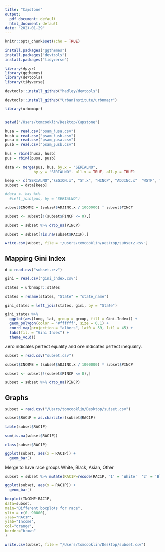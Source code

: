 ```yaml
---
title: "Capstone"
output:
  pdf_document: default
  html_document: default
date: "2023-01-29"
---
```


```r
knitr::opts_chunk$set(echo = TRUE)
```

```r
install.packages("ggthemes")
install.packages("devtools")
install.packages("tidyverse")

library(dplyr)
library(ggthemes)
library(devtools)
library(tidyverse)

devtools::install_github("hadley/devtools")

devtools::install_github("UrbanInstitute/urbnmapr")

library(urbnmapr)


setwd("/Users/tomcooklin/Desktop/Capstone")
```


```r
husa = read.csv("psam_husa.csv")
husb = read.csv("psam_husb.csv")
pusa = read.csv("psam_pusa.csv")
pusb = read.csv("psam_pusb.csv")

hus = rbind(husa, husb)
pus = rbind(pusa, pusb)

data <- merge(pus, hus, by.x = "SERIALNO", 
             by.y = "SERIALNO", all.x = TRUE, all.y = TRUE)

keep <- c("SERIALNO","REGION.x", "ST.x", "HINCP", "ADJINC.x", "WGTP", "PWGTP", "AGEP", "RAC1P", "RAC2P", "RACBLK", "RACWHT", "RELSHIPP", "SEX", "PINCP", "PUMA.x")
subset = data[keep]

#data <- hus %>% 
  #left_join(pus, by = "SERIALNO")

subset$INCOME = (subset$ADJINC.x / 1000000) * subset$PINCP

subset <- subset[!(subset$PINCP <= 0),]

subset = subset %>% drop_na(PINCP)

subset = subset[!is.na(subset$RAC1P),]

write.csv(subset, file = "/Users/tomcooklin/Desktop/subset2.csv")

```

## Mapping Gini Index

```r
d = read.csv("subset.csv")

gini = read.csv("gini_index.csv")
```

```r
states = urbnmapr::states

states = rename(states, "State" = "state_name")

gini_states = left_join(states, gini, by = "State")

gini_states %>%
  ggplot(aes(long, lat, group = group, fill = Gini.Index)) +
  geom_polygon(color = "#ffffff", size = 0.1) +
  coord_map(projection = "albers", lat0 = 39, lat1 = 45) +
  labs(fill = "Gini Index") +
  theme_void()
```

Zero indicates perfect equality and one indicates perfect inequality.

```r
subset = read.csv("subset.csv")

subset$INCOME = (subset$ADJINC.x / 1000000) * subset$PINCP

subset <- subset[!(subset$PINCP <= 0),]

subset = subset %>% drop_na(PINCP)
```

## Graphs

```r
subset = read.csv("/Users/tomcooklin/Desktop/subset.csv")

subset$RAC1P = as.character(subset$RAC1P)

table(subset$RAC1P)

sum(is.na(subset$RAC1P))

class(subset$RAC1P)

ggplot(subset, aes(x = RAC1P)) +
  geom_bar()
```
Merge to have race groups White, Black, Asian, Other

```r
subset = subset %>% mutate(RAC1P=recode(RAC1P, '1' = 'White', '2' = 'Black', '3' = 'Other', '4' = 'Other', '5' = 'Other', '7' = 'Other', '8' = 'Other', '9' = 'Other', '6' = 'Asian',))

ggplot(subset, aes(x = RAC1P)) +
  geom_bar()
```

```r
boxplot(INCOME~RAC1P,
data=subset,
main="Different boxplots for race",
ylim = c(0, 90000),
xlab="RAC1P",
ylab="Income",
col="orange",
border="brown"
)
```

```r
write.csv(subset, file = "/Users/tomcooklin/Desktop/subset.csv")
```

